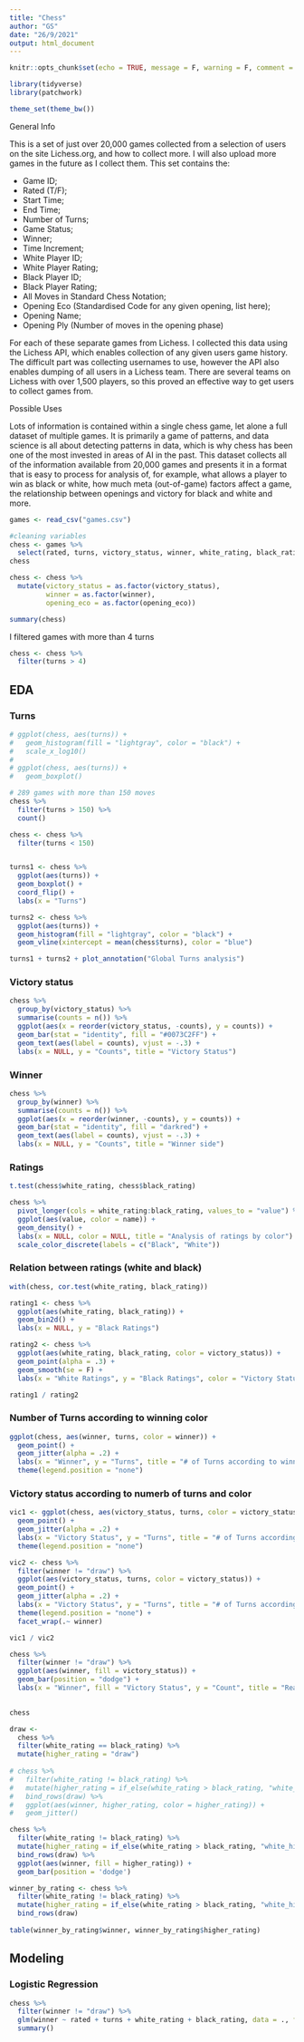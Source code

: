 ```yaml
---
title: "Chess"
author: "GS"
date: "26/9/2021"
output: html_document
---
```


```r
knitr::opts_chunk$set(echo = TRUE, message = F, warning = F, comment = "", fig.align = "center" )
```

```r
library(tidyverse)
library(patchwork)

theme_set(theme_bw())
```

General Info

This is a set of just over 20,000 games collected from a selection of users on the site Lichess.org, and how to collect more. I will also upload more games in the future as I collect them. This set contains the:

- Game ID;
- Rated (T/F);
- Start Time;
- End Time;
- Number of Turns;
- Game Status;
- Winner;
- Time Increment;
- White Player ID;
- White Player Rating;
- Black Player ID;
- Black Player Rating;
- All Moves in Standard Chess Notation;
- Opening Eco (Standardised Code for any given opening, list here);
- Opening Name;
- Opening Ply (Number of moves in the opening phase)

For each of these separate games from Lichess. I collected this data using the Lichess API, which enables collection of any given users game history. The difficult part was collecting usernames to use, however the API also enables dumping of all users in a Lichess team. There are several teams on Lichess with over 1,500 players, so this proved an effective way to get users to collect games from.

Possible Uses

Lots of information is contained within a single chess game, let alone a full dataset of multiple games. It is primarily a game of patterns, and data science is all about detecting patterns in data, which is why chess has been one of the most invested in areas of AI in the past. This dataset collects all of the information available from 20,000 games and presents it in a format that is easy to process for analysis of, for example, what allows a player to win as black or white, how much meta (out-of-game) factors affect a game, the relationship between openings and victory for black and white and more.

```r
games <- read_csv("games.csv")

#cleaning variables
chess <- games %>% 
  select(rated, turns, victory_status, winner, white_rating, black_rating, moves, opening_eco, opening_name, opening_ply)
chess

```

```r
chess <- chess %>% 
  mutate(victory_status = as.factor(victory_status),
         winner = as.factor(winner),
         opening_eco = as.factor(opening_eco))

summary(chess)
```
I filtered games with more than 4 turns
```r
chess <- chess %>% 
  filter(turns > 4)
```

## EDA

### Turns
```r
# ggplot(chess, aes(turns)) + 
#   geom_histogram(fill = "lightgray", color = "black") + 
#   scale_x_log10()
# 
# ggplot(chess, aes(turns)) + 
#   geom_boxplot()

# 289 games with more than 150 moves
chess %>% 
  filter(turns > 150) %>% 
  count()

chess <- chess %>% 
  filter(turns < 150)


turns1 <- chess %>% 
  ggplot(aes(turns)) + 
  geom_boxplot() + 
  coord_flip() + 
  labs(x = "Turns")

turns2 <- chess %>% 
  ggplot(aes(turns)) + 
  geom_histogram(fill = "lightgray", color = "black") + 
  geom_vline(xintercept = mean(chess$turns), color = "blue")

turns1 + turns2 + plot_annotation("Global Turns analysis")

```
### Victory status
```r
chess %>% 
  group_by(victory_status) %>% 
  summarise(counts = n()) %>% 
  ggplot(aes(x = reorder(victory_status, -counts), y = counts)) + 
  geom_bar(stat = "identity", fill = "#0073C2FF") + 
  geom_text(aes(label = counts), vjust = -.3) + 
  labs(x = NULL, y = "Counts", title = "Victory Status")

```
### Winner
```r
chess %>% 
  group_by(winner) %>% 
  summarise(counts = n()) %>% 
  ggplot(aes(x = reorder(winner, -counts), y = counts)) + 
  geom_bar(stat = "identity", fill = "darkred") + 
  geom_text(aes(label = counts), vjust = -.3) + 
  labs(x = NULL, y = "Counts", title = "Winner side")
```

### Ratings

```r
t.test(chess$white_rating, chess$black_rating)

chess %>% 
  pivot_longer(cols = white_rating:black_rating, values_to = "value") %>% 
  ggplot(aes(value, color = name)) + 
  geom_density() + 
  labs(x = NULL, color = NULL, title = "Analysis of ratings by color") + 
  scale_color_discrete(labels = c("Black", "White"))

```

### Relation between ratings (white and black)
```r
with(chess, cor.test(white_rating, black_rating))

rating1 <- chess %>% 
  ggplot(aes(white_rating, black_rating)) + 
  geom_bin2d() + 
  labs(x = NULL, y = "Black Ratings")

rating2 <- chess %>% 
  ggplot(aes(white_rating, black_rating, color = victory_status)) + 
  geom_point(alpha = .3) + 
  geom_smooth(se = F) + 
  labs(x = "White Ratings", y = "Black Ratings", color = "Victory Status")

rating1 / rating2


```

### Number of Turns according to winning color
```r
ggplot(chess, aes(winner, turns, color = winner)) + 
  geom_point() + 
  geom_jitter(alpha = .2) + 
  labs(x = "Winner", y = "Turns", title = "# of Turns according to winning color") + 
  theme(legend.position = "none")
```
### Victory status according to numerb of turns and color
```r
vic1 <- ggplot(chess, aes(victory_status, turns, color = victory_status)) + 
  geom_point() + 
  geom_jitter(alpha = .2) + 
  labs(x = "Victory Status", y = "Turns", title = "# of Turns according to victory status", color = NULL) +
  theme(legend.position = "none")

vic2 <- chess %>% 
  filter(winner != "draw") %>% 
  ggplot(aes(victory_status, turns, color = victory_status)) + 
  geom_point() + 
  geom_jitter(alpha = .2) + 
  labs(x = "Victory Status", y = "Turns", title = "# of Turns according to victory status and color", color = NULL) +
  theme(legend.position = "none") + 
  facet_wrap(.~ winner)

vic1 / vic2

```

```r
chess %>% 
  filter(winner != "draw") %>% 
  ggplot(aes(winner, fill = victory_status)) + 
  geom_bar(position = "dodge") + 
  labs(x = "Winner", fill = "Victory Status", y = "Count", title = "Reasons of winning by color")
 
```
```r
chess
```

```r
draw <- 
  chess %>% 
  filter(white_rating == black_rating) %>% 
  mutate(higher_rating = "draw")
  
# chess %>% 
#   filter(white_rating != black_rating) %>% 
#   mutate(higher_rating = if_else(white_rating > black_rating, "white_high", "black_high")) %>% 
#   bind_rows(draw) %>% 
#   ggplot(aes(winner, higher_rating, color = higher_rating)) + 
#   geom_jitter()

chess %>% 
  filter(white_rating != black_rating) %>% 
  mutate(higher_rating = if_else(white_rating > black_rating, "white_high", "black_high")) %>% 
  bind_rows(draw) %>% 
  ggplot(aes(winner, fill = higher_rating)) + 
  geom_bar(position = 'dodge')

winner_by_rating <- chess %>% 
  filter(white_rating != black_rating) %>% 
  mutate(higher_rating = if_else(white_rating > black_rating, "white_high", "black_high")) %>% 
  bind_rows(draw)
  
table(winner_by_rating$winner, winner_by_rating$higher_rating)


```







## Modeling

### Logistic Regression

```r
chess %>% 
  filter(winner != "draw") %>% 
  glm(winner ~ rated + turns + white_rating + black_rating, data = ., family = "binomial") %>% 
  summary()
```







































